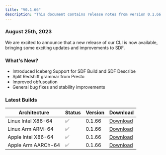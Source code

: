 ```yaml
---
title: "V0.1.66"
description: "This document contains release notes from version 0.1.66 of SDF."
---
```

### August 25th, 2023

We are excited to announce that a new release of our CLI is now available, bringing some exciting updates and improvements to SDF.

### What's New?
- Introduced Iceberg Support for SDF Build and SDF Describe
- Split Redshift grammar from Presto
- Improved obfuscation
- General bug fixes and stability improvements


### Latest Builds 

| Architecture           | Status | Version | Download |
| ---------------------- | ------ | ------- | -------- |
| Linux Intel X86-64     |   ✅   | 0.1.66  | [Download](https://cdn.sdf.com/releases/download/sdf-v0.1.66-x86_64-unknown-linux-musl.tar.gz) |
| Linux Arm ARM-64       |   ✅   | 0.1.66  | [Download](https://cdn.sdf.com/releases/download/sdf-v0.1.66-arm-unknown-linux-gnueabihf.tar.gz) |
| Apple Intel X86-64     |   ✅   | 0.1.66  | [Download](https://cdn.sdf.com/releases/download/sdf-v0.1.66-x86_64-apple-darwin.tar.gz) |
| Apple Arm AARCh-64     |   ✅   | 0.1.66  | [Download](https://cdn.sdf.com/releases/download/sdf-v0.1.66-aarch64-apple-darwin.tar.gz) |
